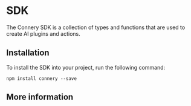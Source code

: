 
# SDK

The Connery SDK is a collection of types and functions that are used to create AI plugins and actions.

## Installation

To install the SDK into your project, run the following command:

```
npm install connery --save
```

## More information

<DocCardList />
